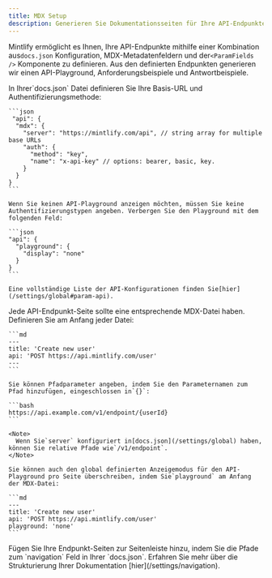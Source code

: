 ```yaml
---
title: MDX Setup
description: Generieren Sie Dokumentationsseiten für Ihre API-Endpunkte mit MDX
---
```


Mintlify ermöglicht es Ihnen, Ihre API-Endpunkte mithilfe einer Kombination aus`docs.json` Konfiguration, MDX-Metadatenfeldern und der`<ParamFields />` Komponente zu definieren. Aus den definierten Endpunkten generieren wir einen API-Playground, Anforderungsbeispiele und Antwortbeispiele.

<Steps>
  <Step title="Configure your API">
    In Ihrer`docs.json` Datei definieren Sie Ihre Basis-URL und Authentifizierungsmethode:

    ```json
     "api": {
      "mdx": {
        "server": "https://mintlify.com/api", // string array for multiple base URLs
        "auth": {
          "method": "key",
          "name": "x-api-key" // options: bearer, basic, key.
        }
      }
    }
    ```

    Wenn Sie keinen API-Playground anzeigen möchten, müssen Sie keine Authentifizierungstypen angeben. Verbergen Sie den Playground mit dem folgenden Feld:

    ```json
    "api": {
      "playground": {
        "display": "none"
      }
    }
    ```

    Eine vollständige Liste der API-Konfigurationen finden Sie[hier](/settings/global#param-api).
  </Step>

  <Step title="Create your endpoint pages">
    Jede API-Endpunkt-Seite sollte eine entsprechende MDX-Datei haben. Definieren Sie am Anfang jeder Datei:

    ```md
    ---
    title: 'Create new user'
    api: 'POST https://api.mintlify.com/user'
    ---
    ```

    Sie können Pfadparameter angeben, indem Sie den Parameternamen zum Pfad hinzufügen, eingeschlossen in`{}`:

    ```bash
    https://api.example.com/v1/endpoint/{userId}
    ```

    <Note>
      Wenn Sie`server` konfiguriert in[docs.json](/settings/global) haben, können Sie relative Pfade wie`/v1/endpoint`.
    </Note>

    Sie können auch den global definierten Anzeigemodus für den API-Playground pro Seite überschreiben, indem Sie`playground` am Anfang der MDX-Datei:

    ```md
    ---
    title: 'Create new user'
    api: 'POST https://api.mintlify.com/user'
    playground: 'none'
    ```
  </Step>

  <Step title="Add your endpoints to your docs">
    Fügen Sie Ihre Endpunkt-Seiten zur Seitenleiste hinzu, indem Sie die Pfade zum `navigation` Feld in Ihrer `docs.json`. Erfahren Sie mehr über die Strukturierung Ihrer Dokumentation [hier](/settings/navigation).
  </Step>
</Steps>
